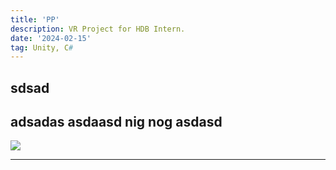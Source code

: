 ```yaml
---
title: 'PP'
description: VR Project for HDB Intern.
date: '2024-02-15'
tag: Unity, C#
---
```



## sdsad
adsadas
asdaasd nig nog
asdasd
---

<Image
  src="/assets/LoL_1.png"
  width={1125}
  height={750}
  priority
  className="portfolio-image"
/>

---

<YouTube youTubeId="flWqJhLSN3U" />
